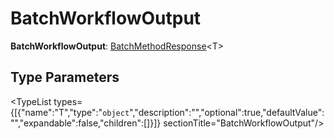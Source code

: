
# BatchWorkflowOutput

 **BatchWorkflowOutput**: [BatchMethodResponse](../types.CommonTypes.BatchMethodResponse/page.mdx)&#60;T&#62;

## Type Parameters

<TypeList types={[{"name":"T","type":"`object`","description":"","optional":true,"defaultValue":"","expandable":false,"children":[]}]}  sectionTitle="BatchWorkflowOutput"/>

